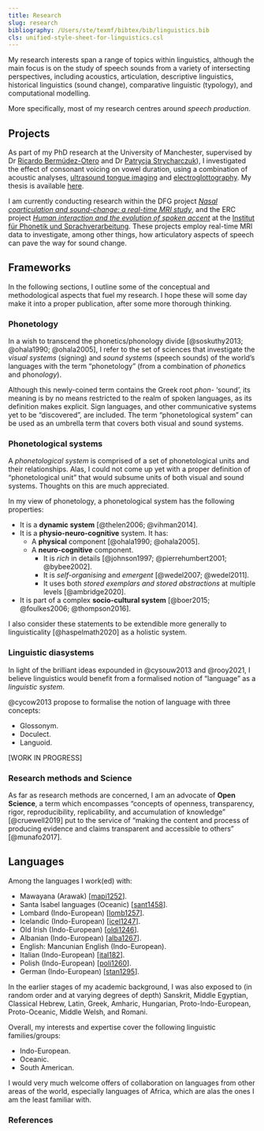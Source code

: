 ```yaml
---
title: Research
slug: research
bibliography: /Users/ste/texmf/bibtex/bib/linguistics.bib
cls: unified-style-sheet-for-linguistics.csl
---
```


My research interests span a range of topics within linguistics, although the main focus is on the study of speech sounds from a variety of intersecting perspectives, including acoustics, articulation, descriptive linguistics, historical linguistics (sound change), comparative linguistic (typology), and computational modelling.

More specifically, most of my research centres around *speech production*.


## Projects

As part of my PhD research at the University of Manchester, supervised by Dr <a href="http://www.bermudez-otero.com/index.htm" target="_blank" rel="noopener">Ricardo Bermúdez-Otero</a> and Dr <a href="https://sites.google.com/site/patrycjastrycharczuk/home" target="_blank" rel="noopener">Patrycja Strycharczuk</a>), I investigated the effect of consonant voicing on vowel duration, using a combination of acoustic analyses, <a href="https://en.wikipedia.org/wiki/Ultrasound_tongue_imaging" target="_blank" rel="noopener">ultrasound tongue imaging</a> and <a href="https://en.wikipedia.org/wiki/Electroglottograph" target="_blank" rel="noopener">electroglottography</a>.
My thesis is available <a href="https://stefanocoretta.github.io/docs/pubs/coretta-phd-thesis.pdf" target="_blank">here</a>.

I am currently conducting research within the DFG project [*Nasal coarticulation and sound-change: a real-time MRI study*](https://www.en.phonetik.uni-muenchen.de/research/current_projects/nasal_coarticulation.html), and the ERC project [*Human interaction and the evolution of spoken accent*](https://www.en.phonetik.uni-muenchen.de/research/current_projects/erc_human_interaction.html) at the [Institut für Phonetik und Sprachverarbeitung](https://www.phonetik.uni-muenchen.de/).
These projects employ real-time MRI data to investigate, among other things, how articulatory aspects of speech can pave the way for sound change.

## Frameworks

In the following sections, I outline some of the conceptual and methodological aspects that fuel my research. I hope these will some day make it into a proper publication, after some more thorough thinking.

### Phonetology

In a wish to transcend the phonetics/phonology divide [@soskuthy2013; @ohala1990; @ohala2005], I refer to the set of sciences that investigate the *visual systems* (signing) and *sound systems* (speech sounds) of the world's languages with the term "phonetology" (from a combination of *phonet*ics and phon*ology*).

Although this newly-coined term contains the Greek root *phon-* 'sound', its meaning is by no means restricted to the realm of spoken languages, as its definition makes explicit. Sign languages, and other communicative systems yet to be "discovered", are included. The term "phonetological system" can be used as an umbrella term that covers both visual and sound systems.

### Phonetological systems

A *phonetological system* is comprised of a set of phonetological units and their relationships. Alas, I could not come up yet with a proper definition of "phonetological unit" that would subsume units of both visual and sound systems. Thoughts on this are much appreciated.

In my view of phonetology, a phonetological system has the following properties:

* It is a **dynamic system** [@thelen2006; @vihman2014].
* It is a **physio-neuro-cognitive** system. It has:
  * A **physical** component [@ohala1990; @ohala2005].
  * A **neuro-cognitive** component.
    * It is _rich_ in details [@johnson1997; @pierrehumbert2001; @bybee2002].
    * It is _self-organising_ and _emergent_ [@wedel2007; @wedel2011].
    * It uses both _stored exemplars and stored abstractions_ at multiple levels [@ambridge2020].
* It is part of a complex **socio-cultural system** [@boer2015; @foulkes2006; @thompson2016].

I also consider these statements to be extendible more generally to linguisticality [@haspelmath2020] as a holistic system.

### Linguistic diasystems

In light of the brilliant ideas expounded in @cysouw2013 and @rooy2021, I believe linguistics would benefit from a formalised notion of "language" as a *linguistic system*.

@cycow2013 propose to formalise the notion of language with three concepts:

- Glossonym.
- Doculect.
- Languoid.

[WORK IN PROGRESS]

### Research methods and Science

As far as research methods are concerned, I am an advocate of **Open Science**, a term which encompasses "concepts of openness, transparency, rigor, reproducibility, replicability, and accumulation of knowledge" [@cruewell2019] put to the service of "making the content and process of producing evidence and claims transparent and accessible to others" [@munafo2017].

## Languages

Among the languages I work(ed) with:

* Mawayana (Arawak) [[mapi1252](http://glottolog.org/resource/languoid/id/mapi1252)].
* Santa Isabel languages (Oceanic) [[sant1458](http://glottolog.org/resource/languoid/id/sant1458)].
* Lombard (Indo-European) [[lomb1257](http://glottolog.org/resource/languoid/id/lomb1257)].
* Icelandic (Indo-European) [[icel1247](http://glottolog.org/resource/languoid/id/icel1247)].
* Old Irish (Indo-European) [[oldi1246](http://glottolog.org/resource/languoid/id/oldi1246)].
* Albanian (Indo-European) [[alba1267](https://glottolog.org/resource/languoid/id/alba1267)].
* English: Mancunian English (Indo-European).
* Italian (Indo-European) [[ital182](http://glottolog.org/resource/languoid/id/ital1282)].
* Polish (Indo-European) [[poli1260](http://glottolog.org/resource/languoid/id/poli1260)].
* German (Indo-European) [[stan1295](http://glottolog.org/resource/languoid/id/stan1295)].

In the earlier stages of my academic background, I was also exposed to (in random order and at varying degrees of depth) Sanskrit, Middle Egyptian, Classical Hebrew, Latin, Greek, Amharic, Hungarian, Proto-Indo-European, Proto-Oceanic, Middle Welsh, and Romani.

Overall, my interests and expertise cover the following linguistic families/groups:

- Indo-European.
- Oceanic.
- South American.

I would very much welcome offers of collaboration on languages from other areas of the world, especially languages of Africa, which are alas the ones I am the least familiar with.

### References
